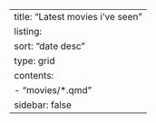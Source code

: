 ---
title: "Latest movies i've seen"
listing:
    sort: "date desc"  
    type: grid
    contents:
        - "movies/*.qmd"
sidebar: false        
---